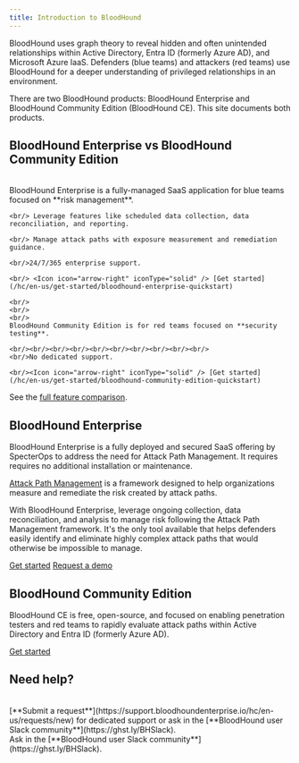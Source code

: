 ```yaml
---
title: Introduction to BloodHound
---
```


<Card title="Know your adversary with BloodHound security testing." icon="shield" iconType="solid" horizontal="true"></Card>

BloodHound uses graph theory to reveal hidden and often unintended relationships within Active Directory, Entra ID (formerly Azure AD), and Microsoft Azure IaaS. Defenders (blue teams) and attackers (red teams) use BloodHound for a deeper understanding of privileged relationships in an environment.

There are two BloodHound products: BloodHound Enterprise and BloodHound Community Edition (BloodHound CE). This site documents both products.

## BloodHound Enterprise vs BloodHound Community Edition

<CardGroup cols={2}>
<Card title="Continuously monitor, prioritize, and eliminate attack path risk across your environment." img="../../images/enterprise-logo.png">
    <br/>
    BloodHound Enterprise is a fully-managed SaaS application for blue teams focused on **risk management**. 
    
    <br/> Leverage features like scheduled data collection, data reconciliation, and reporting. 

    <br/> Manage attack paths with exposure measurement and remediation guidance. 

    <br/>24/7/365 enterprise support.

    <br/> <Icon icon="arrow-right" iconType="solid" /> [Get started](/hc/en-us/get-started/bloodhound-enterprise-quickstart)
</Card>
<Card title="Identify, test, and validate attack path risk." img="../../images/ce-logo.png">

    <br/>
    <br/>
    <br/>
    BloodHound Community Edition is for red teams focused on **security testing**.
    
    <br/><br/><br/><br/><br/><br/><br/><br/><br/><br/>
    <br/>No dedicated support.

    <br/><Icon icon="arrow-right" iconType="solid" /> [Get started](/hc/en-us/get-started/bloodhound-community-edition-quickstart)
</Card>
</CardGroup>


See the [full feature comparison](https://specterops.io/bloodhound-feature-comparison/).

## BloodHound Enterprise

BloodHound Enterprise is a fully deployed and secured SaaS offering by SpecterOps to address the need for Attack Path Management. 
It requires requires no additional installation or maintenance.

[Attack Path Management](https://specterops.io/what-is-attack-path-management/) is a framework designed to help organizations measure and remediate the risk created by attack paths. 

With BloodHound Enterprise, leverage ongoing collection, data reconciliation, and analysis to manage risk following the Attack Path Management framework.
It's the only tool available that helps defenders easily identify and eliminate highly complex attack paths that would otherwise be impossible to manage.

<Icon icon="arrow-right" iconType="solid" /> [Get started](/hc/en-us/get-started/bloodhound-enterprise-quickstart)
<Icon icon="arrow-right" iconType="solid" /> [Request a demo](https://specterops.io/get-a-demo/)

## BloodHound Community Edition

BloodHound CE is free, open-source, and focused on enabling penetration testers and red teams to rapidly evaluate attack paths within Active Directory and Entra ID (formerly Azure AD).

<Icon icon="arrow-right" iconType="solid" /> [Get started](/hc/en-us/get-started/bloodhound-community-edition-quickstart)

## Need help?
<CardGroup>
    <Card title="BloodHound Enterprise Support" icon="square-question">
        <br/>
        [**Submit a request**](https://support.bloodhoundenterprise.io/hc/en-us/requests/new) for dedicated support or ask in the [**BloodHound user Slack community**](https://ghst.ly/BHSlack).
    </Card>
    <Card title="BloodHound Community Edition Support" icon="users"> 
        <br/>
        Ask in the [**BloodHound user Slack community**](https://ghst.ly/BHSlack).
        </Card>
</CardGroup>
